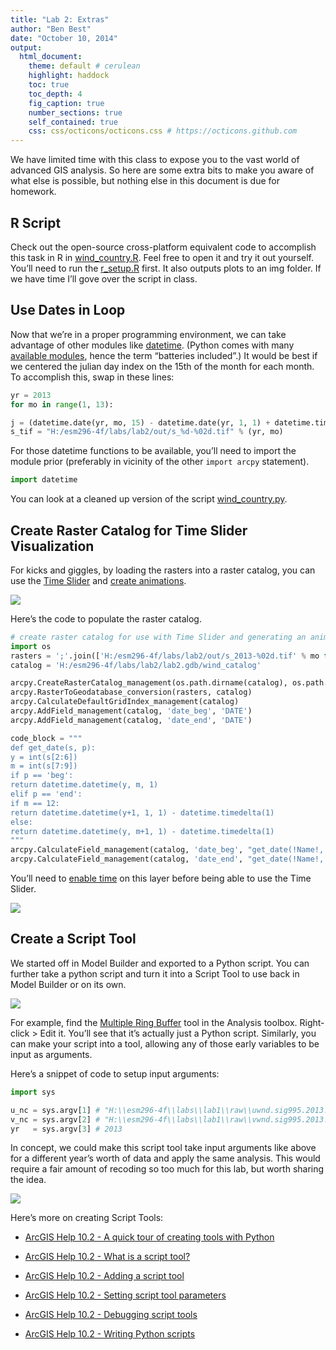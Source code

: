 ```yaml
---
title: "Lab 2: Extras"
author: "Ben Best"
date: "October 10, 2014"
output: 
  html_document:
    theme: default # cerulean
    highlight: haddock
    toc: true
    toc_depth: 4
    fig_caption: true
    number_sections: true
    self_contained: true
    css: css/octicons/octicons.css # https://octicons.github.com
---
```


We have limited time with this class to expose you to the vast world of advanced GIS analysis. So here are some extra bits to make you aware of what else is possible, but nothing else in this document is due for homework.

## R Script

Check out the open-source cross-platform equivalent code to accomplish this task in R in [wind_country.R](https://github.com/ucsb-bren/esm296-4f/blob/gh-pages/wk2/wind_country.R). Feel free to open it and try it out yourself. You'll need to run the [r_setup.R](https://github.com/ucsb-bren/esm296-4f/blob/gh-pages/wk2/r_setup.R) first. It also outputs plots to an img folder. If we have time I'll gove over the script in class.

## Use Dates in Loop

Now that we're in a proper programming environment, we can take advantage of other modules like [datetime](https://docs.python.org/2/library/datetime.html). (Python comes with many [available modules](https://docs.python.org/2/py-modindex.html), hence the term "batteries included".) It would be best if we centered the julian day index on the 15th of the month for each month. To accomplish this, swap in these lines:

```python
yr = 2013
for mo in range(1, 13):

j = (datetime.date(yr, mo, 15) - datetime.date(yr, 1, 1) + datetime.timedelta(1)).days    
s_tif = "H:/esm296-4f/labs/lab2/out/s_%d-%02d.tif" % (yr, mo)
```

For those datetime functions to be available, you'll need to import the module prior (preferably in vicinity of the other `import arcpy` statement).

```python
import datetime
```

You can look at a cleaned up version of the script [wind_country.py](https://github.com/ucsb-bren/esm296-4f/blob/gh-pages/wk2/wind_country.py).

## Create Raster Catalog for Time Slider Visualization

For kicks and giggles, by loading the rasters into a raster catalog, you can use the [Time Slider](http://resources.arcgis.com/en/help/main/10.2/index.html#//005z0000000z000000) and [create animations](http://resources.arcgis.com/en/help/main/10.2/index.html#/Creating_a_time_animation/000900000069000000/).
                                                                                                   
![](img/arcmap_time-slider.png)

Here's the code to populate the raster catalog.

```python
# create raster catalog for use with Time Slider and generating an animation
import os
rasters = ';'.join(['H:/esm296-4f/labs/lab2/out/s_2013-%02d.tif' % mo for mo in range(1, 13)])
catalog = 'H:/esm296-4f/labs/lab2/lab2.gdb/wind_catalog'

arcpy.CreateRasterCatalog_management(os.path.dirname(catalog), os.path.basename(catalog), raster_management_type='UNMANAGED')
arcpy.RasterToGeodatabase_conversion(rasters, catalog)
arcpy.CalculateDefaultGridIndex_management(catalog)
arcpy.AddField_management(catalog, 'date_beg', 'DATE')
arcpy.AddField_management(catalog, 'date_end', 'DATE')

code_block = """
def get_date(s, p):
y = int(s[2:6])
m = int(s[7:9])
if p == 'beg':
return datetime.datetime(y, m, 1)
elif p == 'end':
if m == 12:
return datetime.datetime(y+1, 1, 1) - datetime.timedelta(1)
else:
return datetime.datetime(y, m+1, 1) - datetime.timedelta(1)       
"""
arcpy.CalculateField_management(catalog, 'date_beg', "get_date(!Name!, 'beg')", 'PYTHON_9.3', code_block)
arcpy.CalculateField_management(catalog, 'date_end', "get_date(!Name!, 'end')", 'PYTHON_9.3', code_block)```
```

You'll need to [enable time](http://resources.arcgis.com/en/help/main/10.2/index.html#//005z0000000p000000) on this layer before being able to use the Time Slider.

![](img/arcmap_time-aware-layer.png)

## Create a Script Tool

We started off in Model Builder and exported to a Python script. You can further take a python script and turn it into a Script Tool to use back in Model Builder or on its own.

![](img/script-tool_catalog.png)

For example, find the [Multiple Ring Buffer](http://resources.arcgis.com/en/help/main/10.2/index.html#//00080000001p000000) tool in the Analysis toolbox. Right-click > Edit it. You'll see that it's actually just a Python script. Similarly, you can make your script into a tool, allowing any of those early variables to be input as arguments.

Here's a snippet of code to setup input arguments:
  
```python
import sys

u_nc = sys.argv[1] # "H:\\esm296-4f\\labs\\lab1\\raw\\uwnd.sig995.2013.nc"
v_nc = sys.argv[2] # "H:\\esm296-4f\\labs\\lab1\\raw\\vwnd.sig995.2013.nc"
yr   = sys.argv[3] # 2013
```

In concept, we could make this script tool take input arguments like above for a different year's worth of data and apply the same analysis. This would require a fair amount of recoding so too much for this lab, but worth sharing the idea.

![](img/script-tool_params.png)

Here's more on creating Script Tools:
  
- [ArcGIS Help 10.2 - A quick tour of creating tools with Python](http://resources.arcgis.com/en/help/main/10.2/index.html#//00150000002q000000)

- [ArcGIS Help 10.2 - What is a script tool?](http://resources.arcgis.com/en/help/main/10.2/index.html#//001500000006000000)

- [ArcGIS Help 10.2 - Adding a script tool](http://resources.arcgis.com/en/help/main/10.2/index.html#//00150000001r000000)

- [ArcGIS Help 10.2 - Setting script tool parameters](http://resources.arcgis.com/en/help/main/10.2/index.html#//00150000000n000000)

- [ArcGIS Help 10.2 - Debugging script tools](http://resources.arcgis.com/en/help/main/10.2/index.html#//00150000000m000000)

- [ArcGIS Help 10.2 - Writing Python scripts](http://resources.arcgis.com/en/help/main/10.2/index.html#//002100000021000000)
                                                                                                                                                                                                                                                                                                                